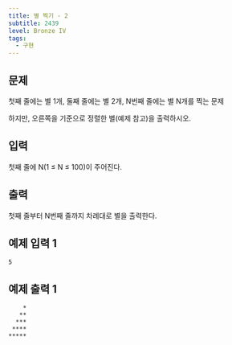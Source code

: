 ```yaml
---
title: 별 찍기 - 2
subtitle: 2439
level: Bronze IV
tags:
  - 구현
---
```


## 문제

첫째 줄에는 별 1개, 둘째 줄에는 별 2개, N번째 줄에는 별 N개를 찍는 문제

하지만, 오른쪽을 기준으로 정렬한 별(예제 참고)을 출력하시오.

## 입력

첫째 줄에 N(1 ≤ N ≤ 100)이 주어진다.

## 출력

첫째 줄부터 N번째 줄까지 차례대로 별을 출력한다.

## 예제 입력 1

```
5
```

## 예제 출력 1

```
    *
   **
  ***
 ****
*****
```
